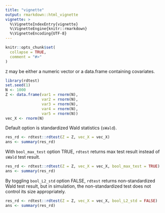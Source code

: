 ```yaml
---
title: "vignette"
output: rmarkdown::html_vignette
vignette: >
  %\VignetteIndexEntry{vignette}
  %\VignetteEngine{knitr::rmarkdown}
  %\VignetteEncoding{UTF-8}
---
```


```r
knitr::opts_chunk$set(
  collapse = TRUE,
  comment = "#>"
)
```

`Z` may be either a numeric vector or a data.frame containing covariates.
```r
library(rdtest)
set.seed(1)
N <- 1000
Z <- data.frame(var1 = rnorm(N),
                var2 = rnorm(N),
                var3 = rnorm(N),
                var4 = rnorm(N),
                var5 = rnorm(N))
vec_X <- rnorm(N)
```

Default option is standardized Wald statistics (`sWald`).
```r
res_rd <- rdtest::rdtest(Z = Z, vec_X = vec_X)
ans <- summary(res_rd)
```

With `bool_max_test` option TRUE, `rdtest` returns max test result instead of `sWald` test result.
```r
res_rd <- rdtest::rdtest(Z = Z, vec_X = vec_X, bool_max_test = TRUE)
ans <- summary(res_rd)
```

By toggling `bool_L2_std` option FALSE, `rdtest` returns non-standardized Wald test result, but in simulation, the non-standardized test does not control its size appropriately.
```r
res_rd <- rdtest::rdtest(Z = Z, vec_X = vec_X, bool_L2_std = FALSE)
ans <- summary(res_rd)
```

